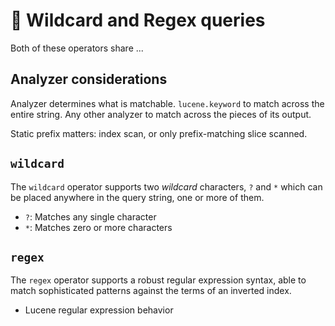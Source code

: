 # 📘 Wildcard and Regex queries

Both of these operators share ...

## Analyzer considerations

Analyzer determines what is matchable. 
`lucene.keyword` to match across the entire string.
Any other analyzer to match across the pieces of
its output.

Static prefix matters: index scan, or only prefix-matching slice scanned.

## `wildcard`

The `wildcard` operator supports two *wildcard* characters, `?` and `*` which can be placed anywhere
in the query string, one or more of them. 

* `?`: Matches any single character
* `*`: Matches zero or more characters

## `regex`

The `regex` operator supports a robust regular expression syntax, able to match sophisticated patterns against the terms of an inverted index.

* <Link to="https://www.mongodb.com/docs/atlas/atlas-search/regex/#lucene-regular-expression-behavior">Lucene regular expression behavior</Link>
